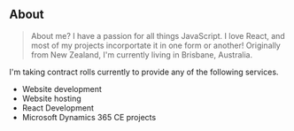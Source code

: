 ## About

> About me? I have a passion for all things JavaScript. I love React, and most of my projects incorportate it in one form or another! 
Originally from New Zealand, I'm currently living in Brisbane, Australia. 

I'm taking contract rolls currently to provide any of the following services.

- Website development
- Website hosting
- React Development
- Microsoft Dynamics 365 CE projects